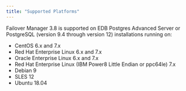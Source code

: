 ```yaml
---
title: "Supported Platforms"
---
```


<div id="supported_platforms" class="registered_link"></div>

Failover Manager 3.8 is supported on EDB Postgres Advanced Server or PostgreSQL (version 9.4 through version 12) installations running on:

-   CentOS 6.x and 7.x
-   Red Hat Enterprise Linux 6.x and 7.x
-   Oracle Enterprise Linux 6.x and 7.x
-   Red Hat Enterprise Linux (IBM Power8 Little Endian or ppc64le) 7.x
-   Debian 9
-   SLES 12
-   Ubuntu 18.04
